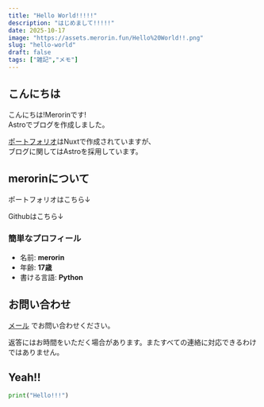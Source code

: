 ```yaml
---
title: "Hello World!!!!!"
description: "はじめまして!!!!!"
date: 2025-10-17
image: "https://assets.merorin.fun/Hello%20World!!.png"
slug: "hello-world"
draft: false
tags: ["雑記","メモ"]
---
```

## こんにちは

こんにちは!Merorinです!  
Astroでブログを作成しました。

[ポートフォリオ](https://merorin.fun)はNuxtで作成されていますが、  
ブログに関してはAstroを採用しています。

## merorinについて

ポートフォリオはこちら↓

<LinkCard url="https://merorin.fun" />

Githubはこちら↓

<LinkCard url="https://github.com/merorin-2929" />

### 簡単なプロフィール

- 名前: **merorin**
- 年齢: **17歳**
- 書ける言語: **Python**

## お問い合わせ

[メール](mailto:merorin.2929@gmail.com) でお問い合わせください。

返答にはお時間をいただく場合があります。またすべての連絡に対応できるわけではありません。

## Yeah!!

```python title="hello.py"
print("Hello!!!")
```